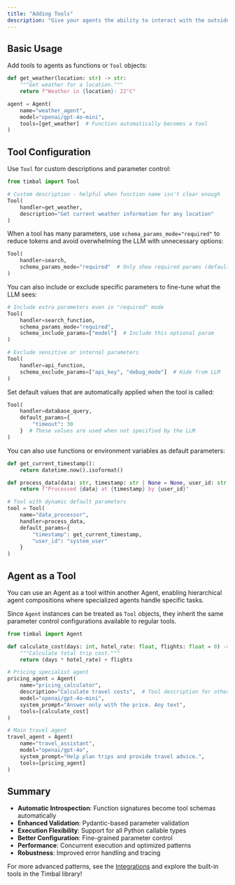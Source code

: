 ```yaml
---
title: "Adding Tools"
description: "Give your agents the ability to interact with the outside world through automatic schema generation, parameter validation, and concurrent execution"
---
```


## Basic Usage

Add tools to agents as functions or `Tool` objects:

```python
def get_weather(location: str) -> str:
    """Get weather for a location."""
    return f"Weather in {location}: 22°C"

agent = Agent(
    name="weather_agent",
    model="openai/gpt-4o-mini",
    tools=[get_weather]  # Function automatically becomes a tool
)
```

## Tool Configuration

Use `Tool` for custom descriptions and parameter control:

```python
from timbal import Tool

# Custom description - helpful when function name isn't clear enough
Tool(
    handler=get_weather,
    description="Get current weather information for any location"
)
```

When a tool has many parameters, use `schema_params_mode="required"` to reduce tokens and avoid overwhelming the LLM with unnecessary options:

```python
Tool(
    handler=search,
    schema_params_mode="required"  # Only show required params (default: "all")
)
```

You can also include or exclude specific parameters to fine-tune what the LLM sees:

```python
# Include extra parameters even in "required" mode
Tool(
    handler=search_function,
    schema_params_mode="required",
    schema_include_params=["model"]  # Include this optional param
)

# Exclude sensitive or internal parameters
Tool(
    handler=api_function,
    schema_exclude_params=["api_key", "debug_mode"]  # Hide from LLM
)
```

Set default values that are automatically applied when the tool is called:

```python
Tool(
    handler=database_query,
    default_params={
        "timeout": 30
    }  # These values are used when not specified by the LLM
)
```

You can also use functions or environment variables as default parameters:

```python
def get_current_timestamp():
    return datetime.now().isoformat()

def process_data(data: str, timestamp: str | None = None, user_id: str = "default"):
    return f"Processed {data} at {timestamp} by {user_id}"

# Tool with dynamic default parameters
tool = Tool(
    name="data_processor",
    handler=process_data,
    default_params={
        "timestamp": get_current_timestamp,
        "user_id": "system_user"
    }
)
```

## Agent as a Tool

You can use an Agent as a tool within another Agent, enabling hierarchical agent compositions where specialized agents handle specific tasks.

Since `Agent` instances can be treated as `Tool` objects, they inherit the same parameter control configurations available to regular tools.

```python
from timbal import Agent

def calculate_cost(days: int, hotel_rate: float, flights: float = 0) -> float:
    """Calculate total trip cost."""
    return (days * hotel_rate) + flights

# Pricing specialist agent
pricing_agent = Agent(
    name="pricing_calculator",
    description="Calculate travel costs",  # Tool description for other agents
    model="openai/gpt-4o-mini",
    system_prompt="Answer only with the price. Any text",
    tools=[calculate_cost]
)

# Main travel agent
travel_agent = Agent(
    name="travel_assistant", 
    model="openai/gpt-4o",
    system_prompt="Help plan trips and provide travel advice.",
    tools=[pricing_agent]
)
```

## Summary

- **Automatic Introspection**: Function signatures become tool schemas automatically
- **Enhanced Validation**: Pydantic-based parameter validation
- **Execution Flexibility**: Support for all Python callable types
- **Better Configuration**: Fine-grained parameter control
- **Performance**: Concurrent execution and optimized patterns
- **Robustness**: Improved error handling and tracing

For more advanced patterns, see the [Integrations](/integrations) and explore the built-in tools in the Timbal library!
